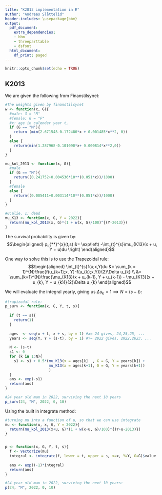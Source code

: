 ```yaml
---
title: "K2013 implementation in R"
author: "Andreas Slåttelid"
header-includes: \usepackage{bbm}
output:
  pdf_document:
    extra_dependencies:
    - bbm
    - threeparttable
    - dsfont
  html_document:
    df_print: paged
---
```


```r
knitr::opts_chunk$set(echo = TRUE)
```

## K2013

We are given the following from Finanstilsynet:

```r
#The weights given by finanstilsynet
w <- function(x, G){
  #male: G = "M"
  #female: G = "F"
  #x: age in calender year t,
  if (G == "M"){
    return (min(2.671548-0.172480*x + 0.001485*x**2, 0))
  } 
  else {
    return(min(1.287968-0.101090*x+ 0.000814*x**2,0))
  }
}

mu_kol_2013 <- function(x, G){
  #male
  if (G == "M"){
    return((0.241752+0.004536*10**(0.051*x))/1000)
  }
  #female
  else {
    return((0.085411+0.003114*10**(0.051*x))/1000)
  }
} 

#0:alie, 1: dead
mu_K13 <- function(x, G, Y = 2022){
  return(mu_kol_2013(x, G)*(1 + w(x, G)/100)^{(Y-2013)})
}
```

\newpage

The survival probability is given by: $$\begin{aligned}
p_{**}^{x}(t,s) &= \exp\left(
-\int_{t}^{s}\mu_{K13}(x + u, Y + u)du
\right)
\end{aligned}$$

One way to solve this is to use the Trapezoidal rule: $$\begin{aligned}
\int_{t}^{s}f(u;x,Y)du &= \sum_{k = 1}^{N}\frac{f(u_{k+1};x, Y)-f(u_{k};x,Y)}{2}\Delta u_{k} \\ 
&= \sum_{k=1}^{N}\frac{\mu_{K13}(x + u_{k-1}, Y + u_{k-1}) - \mu_{K13}(x + u_{k}, Y + u_{k})}{2}\Delta u_{k}
\end{aligned}$$

We will evaluate the integral yearly, giving us $\Delta u_{k} = 1 \implies N = (s-t)$:

```r
#trapizodal rule:
p_surv <- function(x, G, Y, t, s){
  
  if (t == s){
    return(1)
  }
  
  ages  <- seq(x + t, x + s, by = 1) #x= 24 gives, 24,25,25, ...
  years <- seq(Y, Y + (s-t), by = 1) #Y= 2022 gives, 2022,2023, ...
  
  N <- (s-t)
  s1 <- 0 
  for (k in 1:N){
    s1 <- s1 + 0.5*(mu_K13(x = ages[k]  , G = G, Y = years[k]) +
                    mu_K13(x = ages[k+1], G = G, Y = years[k+1])
                    )
  }
  ans <- exp(-s1)
  return(ans)
}

#24 year old man in 2022, surviving the next 10 years
p_surv(24, "M", 2022, 0, 10)
```
\newpage
Using the built in integrate method:
```r
#turning mu into a function of u, so that we can use integrate 
mu <- function(u, x, G, Y = 2022){
  return(mu_kol_2013(x+u, G)*(1 + w(x+u, G)/100)^{(Y+u-2013)})
}


p <- function(x, G, Y, t, s){
  f <- Vectorize(mu)
  integral <- integrate(f, lower = t, upper = s, x=x, Y=Y, G=G)$value
  
  ans <- exp((-1)*integral)
  return(ans)
}

#24 year old man in 2022, surviving the next 10 years:
p(24, "M", 2022, 0, 10)

```


